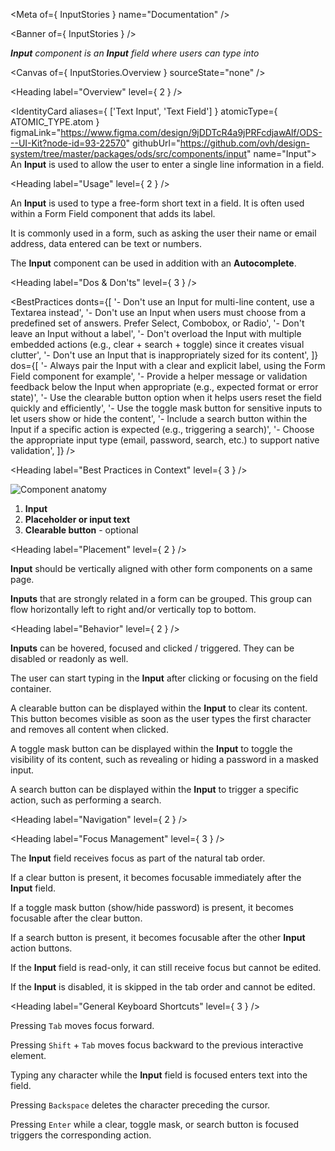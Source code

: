 
<Meta of={ InputStories } name="Documentation" />

<Banner of={ InputStories } />

_**Input** component is an **Input** field where users can type into_

<Canvas of={ InputStories.Overview } sourceState="none" />

<Heading label="Overview" level={ 2 } />

<IdentityCard aliases={ ['Text Input', 'Text Field'] }
              atomicType={ ATOMIC_TYPE.atom }
              figmaLink="https://www.figma.com/design/9jDDTcR4a9jPRFcdjawAlf/ODS---UI-Kit?node-id=93-22570"
              githubUrl="https://github.com/ovh/design-system/tree/master/packages/ods/src/components/input"
              name="Input">
  An **Input** is used to allow the user to enter a single line information in a field.
</IdentityCard>

<Heading label="Usage" level={ 2 } />

An **Input** is used to type a free-form short text in a field. It is often used within a Form Field component that adds its label.

It is commonly used in a form, such as asking the user their name or email address, data entered can be text or numbers.

The **Input** component can be used in addition with an **Autocomplete**.

<Heading label="Dos & Don'ts" level={ 3 } />

<BestPractices
  donts={[
    '- Don\'t use an Input for multi-line content, use a Textarea instead',
    '- Don\'t use an Input when users must choose from a predefined set of answers. Prefer Select, Combobox, or Radio',
    '- Don\'t leave an Input without a label',
    '- Don\'t overload the Input with multiple embedded actions (e.g., clear + search + toggle) since it creates visual clutter',
    '- Don\'t use an Input that is inappropriately sized for its content',
  ]}
  dos={[
    '- Always pair the Input with a clear and explicit label, using the Form Field component for example',
    '- Provide a helper message or validation feedback below the Input when appropriate (e.g., expected format or error state)',
    '- Use the clearable button option when it helps users reset the field quickly and efficiently',
    '- Use the toggle mask button for sensitive inputs to let users show or hide the content',
    '- Include a search button within the Input if a specific action is expected (e.g., triggering a search)',
    '- Choose the appropriate input type (email, password, search, etc.) to support native validation',
  ]}
/>

<Heading label="Best Practices in Context" level={ 3 } />

![Component anatomy](components/input/anatomy.png "Component anatomy")

1. **Input**
2. **Placeholder or input text**
3. **Clearable button** - optional

<Heading label="Placement" level={ 2 } />

**Input** should be vertically aligned with other form components on a same page.

**Inputs** that are strongly related in a form can be grouped. This group can flow horizontally left to right and/or vertically top to bottom.

<Heading label="Behavior" level={ 2 } />

**Inputs** can be hovered, focused and clicked / triggered. They can be disabled or readonly as well.

The user can start typing in the **Input** after clicking or focusing on the field container.

A clearable button can be displayed within the **Input** to clear its content. This button becomes visible as soon as the user types the first character and removes all content when clicked.

A toggle mask button can be displayed within the **Input** to toggle the visibility of its content, such as revealing or hiding a password in a masked input.

A search button can be displayed within the **Input** to trigger a specific action, such as performing a search.

<Heading label="Navigation" level={ 2 } />

<Heading label="Focus Management" level={ 3 } />

The **Input** field receives focus as part of the natural tab order.

If a clear button is present, it becomes focusable immediately after the **Input** field.

If a toggle mask button (show/hide password) is present, it becomes focusable after the clear button.

If a search button is present, it becomes focusable after the other **Input** action buttons.

If the **Input** field is read-only, it can still receive focus but cannot be edited.

If the **Input** is disabled, it is  skipped in the tab order and cannot be edited.

<Heading label="General Keyboard Shortcuts" level={ 3 } />

Pressing `Tab` moves focus forward.

Pressing `Shift` + `Tab` moves focus backward to the previous interactive element.

Typing any character while the **Input** field is focused enters text into the field.

Pressing `Backspace` deletes the character preceding the cursor.

Pressing `Enter` while a clear, toggle mask, or search button is focused triggers the corresponding action.
